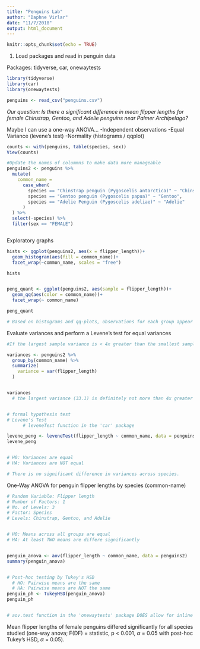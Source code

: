 ```yaml
---
title: "Penguins Lab"
author: "Daphne Virlar"
date: "11/7/2018"
output: html_document
---
```


```r
knitr::opts_chunk$set(echo = TRUE)
```


1. Load packages and read in penguin data

Packages: tidyverse, car, onewaytests
```r

library(tidyverse)
library(car)
library(onewaytests)

penguins <- read_csv("penguins.csv")

```


*Our question: Is there a significant difference in mean flipper lengths for female Chinstrap, Gentoo, and Adelie penguins near Palmer Archipelago?*

Maybe I can use a one-way ANOVA...
-Independent observations
-Equal Variance (levene's test)
-Normality (histograms / qqplot)


```r

counts <- with(penguins, table(species, sex))
View(counts)

#Update the names of colummns to make data more manageable
penguins2 <- penguins %>% 
  mutate(
    common_name = 
      case_when(
        species == "Chinstrap penguin (Pygoscelis antarctica)" ~ "Chinstrap",
        species == "Gentoo penguin (Pygoscelis papua)" ~ "Gentoo",
        species == "Adelie Penguin (Pygoscelis adeliae)" ~ "Adelie"
      )
  ) %>% 
  select(-species) %>% 
  filter(sex == "FEMALE")



```


Exploratory graphs 
```r


hists <- ggplot(penguins2, aes(x = flipper_length))+
  geom_histogram(aes(fill = common_name))+
  facet_wrap(~common_name, scales = "free")

hists


peng_quant <- ggplot(penguins2, aes(sample = flipper_length))+
  geom_qq(aes(color = common_name))+
  facet_wrap(~ common_name)

peng_quant

# Based on histograms and qq-plots, observations for each group appear normall distributed. Also, n > 30 for each group, so means will be normally distributed by CLT.

```


Evaluate variances and perform a Levene's test for equal variances
```r
#If the largest sample variance is < 4x greater than the smallest sample variance, then these are "close enough" to consider variances equal

variances <- penguins2 %>% 
  group_by(common_name) %>% 
  summarize(
    variance = var(flipper_length)
  )


variances
  # the largest variance (33.1) is definitely not more than 4x greater than the smallest variance (15.2)


# formal hypothesis test
# Levene's Test
      # leveneTest function in the 'car' package

levene_peng <- leveneTest(flipper_length ~ common_name, data = penguins2)
levene_peng


# H0: Variances are equal
# HA: Variances are NOT equal

# There is no significant difference in variances across species.

```


One-Way ANOVA for penguin flipper lengths by species (common-name)

```r

# Random Variable: Flipper length
# Number of Factors: 1
# No. of Levels: 3
# Factor: Species
# Levels: Chinstrap, Gentoo, and Adelie


# H0: Means across all groups are equal
# HA: At least TWO means are differe significantly


penguin_anova <- aov(flipper_length ~ common_name, data = penguins2)
summary(penguin_anova)


# Post-hoc testing by Tukey's HSD
  # HO: Pairwise means are the same
  # HA: Pairwise means are NOT the same
penguin_ph <- TukeyHSD(penguin_anova)
penguin_ph


# aov.test function in the 'onewaytests' package DOES allow for inline referencing.
```

Mean flipper lengths of female penguins differed significantly for all species studied (one-way anova; F(DF) = statistic, p < 0.001, $\alpha$ = 0.05 with post-hoc Tukey's HSD, $\alpha$ = 0.05).